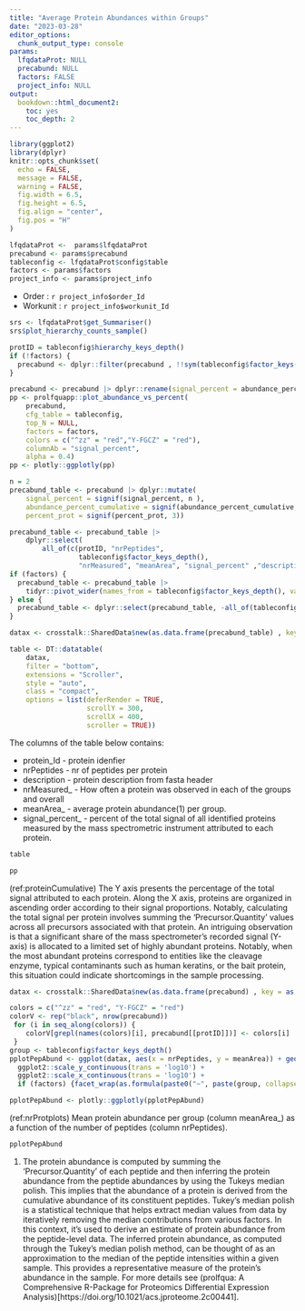 ```yaml
---
title: "Average Protein Abundances within Groups"
date: "2023-03-28"
editor_options: 
  chunk_output_type: console
params:
  lfqdataProt: NULL
  precabund: NULL
  factors: FALSE
  project_info: NULL
output:
  bookdown::html_document2:
    toc: yes
    toc_depth: 2
---
```




```r
library(ggplot2)
library(dplyr)
knitr::opts_chunk$set(
  echo = FALSE,
  message = FALSE,
  warning = FALSE,
  fig.width = 6.5,
  fig.height = 6.5,
  fig.align = "center",
  fig.pos = "H"
)

lfqdataProt <-  params$lfqdataProt
precabund <- params$precabund
tableconfig <- lfqdataProt$config$table
factors <- params$factors
project_info <- params$project_info

```


- Order : `r project_info$order_Id`
- Workunit : `r project_info$workunit_Id`

```r
srs <- lfqdataProt$get_Summariser()
srs$plot_hierarchy_counts_sample()
```

```r
protID = tableconfig$hierarchy_keys_depth()
if (!factors) {
  precabund <- dplyr::filter(precabund , !!sym(tableconfig$factor_keys()[1]) == "ALL")
}

precabund <- precabund |> dplyr::rename(signal_percent = abundance_percent)
pp <- prolfquapp::plot_abundance_vs_percent(
    precabund,
    cfg_table = tableconfig,
    top_N = NULL,
    factors = factors,
    colors = c("^zz" = "red","Y-FGCZ" = "red"),
    columnAb = "signal_percent",
    alpha = 0.4)
pp <- plotly::ggplotly(pp)
```


```r
n = 2
precabund_table <- precabund |> dplyr::mutate(
    signal_percent = signif(signal_percent, n ),
    abundance_percent_cumulative = signif(abundance_percent_cumulative, n),
    percent_prot = signif(percent_prot, 3))

precabund_table <- precabund_table |>
    dplyr::select(
        all_of(c(protID, "nrPeptides",
                 tableconfig$factor_keys_depth(),
                 "nrMeasured", "meanArea", "signal_percent" ,"description")))
if (factors) {
  precabund_table <- precabund_table |> 
    tidyr::pivot_wider(names_from = tableconfig$factor_keys_depth(), values_from = c("nrMeasured", "meanArea", "signal_percent"))
} else {
  precabund_table <- dplyr::select(precabund_table, -all_of(tableconfig$factor_keys_depth()))
}

datax <- crosstalk::SharedData$new(as.data.frame(precabund_table) , key = as.formula(paste(" ~ ", protID )), group = "BB")

table <- DT::datatable(
    datax,
    filter = "bottom",
    extensions = "Scroller",
    style = "auto",
    class = "compact",
    options = list(deferRender = TRUE,
                   scrollY = 300,
                   scrollX = 400,
                   scroller = TRUE))


```

The columns of the table below contains:

- protein_Id - protein idenfier
- nrPeptides - nr of peptides per protein
- description - protein description from fasta header
- nrMeasured_<GroupName> - How often a protein was observed in each of the groups and overall
- meanArea_<GroupName> - average protein abundance(1) per group.
- signal_percent_<GroupName> - percent of the total signal of all identified proteins measured by the mass spectrometric instrument attributed to each protein.





```r
table
```



```r
pp
```

(ref:proteinCumulative) The Y axis presents the percentage of the total signal attributed to each protein. Along the X axis, proteins are organized in ascending order according to their signal proportions. Notably, calculating the total signal per protein involves summing the 'Precursor.Quantity' values across all precursors associated with that protein. An intriguing observation is that a significant share of the mass spectrometer's recorded signal (Y-axis) is allocated to a limited set of highly abundant proteins. Notably, when the most abundant proteins correspond to entities like the cleavage enzyme, typical contaminants such as human keratins, or the bait protein, this situation could indicate shortcomings in the sample processing.


```r

datax <- crosstalk::SharedData$new(as.data.frame(precabund) , key = as.formula(paste(" ~ ", protID )), group = "BB")

colors = c("^zz" = "red", "Y-FGCZ" = "red")
colorV <- rep("black", nrow(precabund))
 for (i in seq_along(colors)) {
    colorV[grepl(names(colors)[i], precabund[[protID]])] <- colors[i]
 }
group <- tableconfig$factor_keys_depth()
pplotPepAbund <- ggplot(datax, aes(x = nrPeptides, y = meanArea)) + geom_point(color = colorV) +
  ggplot2::scale_y_continuous(trans = 'log10') +
  ggplot2::scale_x_continuous(trans = 'log10') +
  if (factors) {facet_wrap(as.formula(paste0("~", paste(group, collapse = " + "))))}

pplotPepAbund <- plotly::ggplotly(pplotPepAbund)
```

(ref:nrProtplots) Mean protein abundance per group (column meanArea_<GroupName>) as a function of the number of peptides (column nrPeptides).


```r
pplotPepAbund
```



(1) The protein abundance is computed by summing the 'Precursor.Quantity' of each peptide and then inferring the protein abundance from the peptide abundances by using the Tukeys median polish.
This implies that the abundance of a protein is derived from the cumulative abundance of its constituent peptides.  Tukey's median polish is a statistical technique that helps extract median values from data by iteratively removing the median contributions from various factors. In this context, it's used to derive an estimate of protein abundance from the peptide-level data.
The inferred protein abundance, as computed through the Tukey's median polish method, can be thought of as an approximation to the median of the peptide intensities within a given sample. This provides a representative measure of the protein's abundance in the sample. For more details see (prolfqua: A Comprehensive R-Package for Proteomics Differential Expression Analysis)[https://doi.org/10.1021/acs.jproteome.2c00441].

